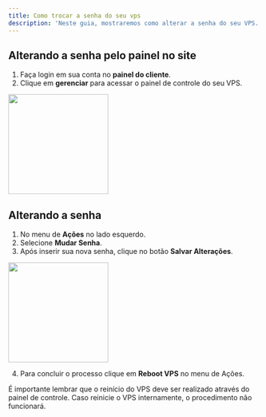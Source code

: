 ```yaml
---
title: Como trocar a senha do seu vps
description: 'Neste guia, mostraremos como alterar a senha do seu VPS.'
---
```


## Alterando a senha pelo painel no site

1. Faça login em sua conta no **painel do cliente**.
2. Clique em **gerenciar** para acessar o painel de controle do seu VPS.

<img height="200" src="/images/paineldecontrole.png" />

## Alterando a senha

1. No menu de **Ações** no lado esquerdo.
2. Selecione **Mudar Senha**.
3. Após inserir sua nova senha, clique no botão **Salvar Alterações**.

<img height="200" src="/images/trocar-senha-vps/trocandosenha.png" />

4. Para concluir o processo clique em **Reboot VPS** no menu de Ações.

<Warning>É importante lembrar que o reinício do VPS deve ser realizado através do painel de controle. Caso reinicie o VPS internamente, o procedimento não funcionará.</Warning>